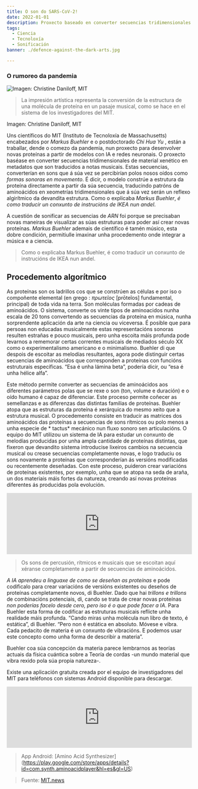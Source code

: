 ```yaml
---
title: O son do SARS-CoV-2!
date: 2022-01-01
description: Proxecto baseado en converter secuencias tridimensionales de material xenético en metadatos que son traducidos a notas musicais.
tags:
  - Ciencia
  - Tecnoloxía
  - Sonificación
banner: ./defence-against-the-dark-arts.jpg

---
```


### O rumoreo da pandemia

![Imagen: Christine Daniloff, MIT](./o-son-do-SARS-cov-2.jpeg)

> La impresión artística representa la conversión de la estructura de una molécula de proteína en un pasaje musical, como se hace en el sistema de los investigadores del MIT.

Imagen: Christine Daniloff, MIT


Uns científicos do  MIT (Instituto de Tecnoloxía de  Massachusetts) encabezados por *Markus Buehler* e o  postdoctorado *Chi  Hua  Yu* , están a traballar, dende o comezo da pandemia, nun proxecto para desenvolver novas proteínas a partir de modelos con IA e redes neuronais. O proxecto baséase en converter secuencias tridimensionales de material xenético en metadatos  que son traducidos a notas musicais. Estas secuencias, converterían en sons que á súa vez se percibirían polos nosos oídos como *formas sonoras en movemento*. É dicir, o modelo constrúe a estrutura da proteína directamente a partir da súa secuencia, traducindo patróns de  aminoácidos en xeometrías  tridimensionales que á súa vez serán un reflexo  algirítmico da devandita estrutura. Como o explicaba *Markus Buehler*, *é como traducir un conxunto de instrucións de IKEA nun andel*. 

A cuestión de  sonificar as secuencias de *ARN* foi  porque se precisaban novas maneiras de visualizar as súas estruturas para poder así crear novas proteínas. *Markus Buehler* ademais de científico é tamén músico,  esta dobre condición, permitiulle imaxinar unha procedemento onde integrar a música e a ciencia. 

> Como o explicaba Markus  Buehler, é como traducir un conxunto de instrucións de IKEA nun andel.


## Procedemento algorítmico 

As proteínas son os ladrillos cos que se constrúen as células e por iso o compoñente elemental (en grego : *πρωτεῖος* [prōteîos] fundamental, principal) de toda vida na terra. Son moléculas formadas por cadeas de  aminoácidos. 
O sistema, converte os vinte tipos de  aminoacidos nunha escala de 20 tons convertendo as secuencias da proteína en música, nunha sorprendente aplicación  da arte na ciencia ou viceversa. É posible que para persoas non educadas musicalmente estas representacións sonoras resulten estrañas e pouco musicais, pero unha escoita máis profunda pode levarnos a rememorar certas correntes musicais de mediados século  XX como o  experimentalismo americano e o  minimalismo. 
Buehler di que despois de escoitar as melodías resultantes, agora pode distinguir certas secuencias de  aminoácidos que corresponden a proteínas con funcións estruturais específicas. “Esa é unha lámina  beta”, podería dicir, ou “esa é unha hélice  alfa”.

Este método permite converter as secuencias de  aminoácidos aos diferentes parámetros polas que se rexe o son (ton, volume e duración) e o oído humano é capaz de diferenciar. Este proceso permite coñecer as semellanzas e as diferenzas das distintas familias de proteínas. 
Buehler atopa que as estruturas da proteína é xerárquica do mesmo xeito que a estrutura musical. O procedemento consiste en traducir as matrices dos  aminoácidos das proteínas a secuencias de sons rítmicos ou polo menos a unha especie de * tactus*  mecánico nun fluxo sonoro sen articulacións.
O equipo do  MIT utilizou un sistema de  IA para estudar un conxunto de melodías producidas por unha ampla cantidade de proteínas distintas, que fixeron que devandito sistema introducise lixeiros cambios na secuencia musical ou crease secuencias completamente novas, e logo traduciu os sons novamente a proteínas que corresponderían ás versións modificadas ou recentemente deseñadas. Con este proceso, puideron crear variacións de proteínas existentes, por exemplo, unha que se atopa na seda de araña, un dos materiais máis fortes da natureza, creando así novas proteínas diferentes ás producidas pola evolución. 

<iframe width="100%" height="166" scrolling="no" frameborder="no" allow="autoplay" src="https://w.soundcloud.com/player/?url=https%3A//api.soundcloud.com/playlists/1011610462&color=%233900ff&auto_play=false&hide_related=false&show_comments=true&show_user=true&show_reposts=false&show_teaser=true&visual=true"></iframe>

> Os sons de percusión, rítmicos e musicais que se escoitan aquí xéranse completamente a partir de secuencias de  aminoácidos.  

*A IA aprendeu a linguaxe de como se deseñan as proteínas* e pode codificalo para crear variacións de versións existentes ou deseños de proteínas completamente novos, di  Buehler. Dado que hai *trillons e  trillons* de combinacións potenciais, di, cando se trata de crear novas proteínas *non poderías facelo desde cero, pero iso é o que pode facer a  IA*.
Para  Buehler esta forma de codificar as estruturas musicais reflicte unha realidade máis profunda. “Cando miras unha molécula nun libro de texto, é estática”, di  Buehler. “Pero non é estática en absoluto. Móvese e vibra. Cada  pedacito de materia é un conxunto de vibracións. E podemos usar este concepto como unha forma de describir a materia”.

 Buehler coa súa concepción da materia parece lembrarnos as teorías actuais da física  cuántica sobre a Teoría de cordas -un mundo material que vibra rexido pola súa propia natureza-.

Existe una aplicación gratuita creada por el equipo de investigadores del MIT para teléfonos con sistemas Android disponible para descargar.

<iframe width="100%" height="166" scrolling="no" frameborder="no" allow="autoplay" src="https://w.soundcloud.com/player/?url=https%3A//api.soundcloud.com/tracks/633082110&color=ff5500"></iframe>

 > App Android: [Amino Acid Synthesizer] (https://play.google.com/store/apps/details?id=com.synth.aminoacidplayer&hl=es&gl=US)



> Fuente: [MIT.news](https://news.mit.edu/2019/translating-proteins-music-0626)
